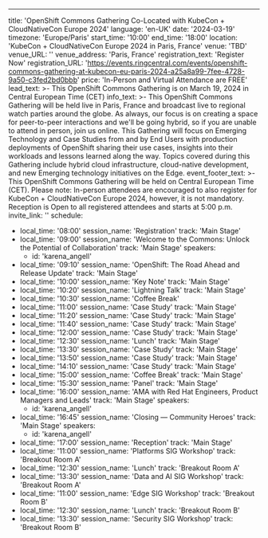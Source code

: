 ---
title: 'OpenShift Commons Gathering Co-Located with KubeCon + CloudNativeCon Europe 2024'
language: 'en-UK'
date: '2024-03-19'
timezone: 'Europe/Paris'
start_time: '10:00'
end_time: '18:00'
location: 'KubeCon + CloudNativeCon Europe 2024 in Paris, France'
venue: 'TBD'
venue_URL: ''
venue_address: 'Paris, France'
registration_text: 'Register Now'
registration_URL: 'https://events.ringcentral.com/events/openshift-commons-gathering-at-kubecon-eu-paris-2024-a25a8a99-7fee-4728-9a50-c3fed2bd0bbb'
price: 'In-Person and Virtual Attendance are FREE'
lead_text: >-
  This OpenShift Commons Gathering is on March 19, 2024 in Central European Time (CET)
info_text: >-
  This OpenShift Commons Gathering will be held live in Paris, France and broadcast live to regional watch parties around the globe. As always, our focus is on creating a space for peer-to-peer interactions and we'll be going hybrid, so if you are unable to attend in person, join us online. This Gathering will focus on Emerging Technology and Case Studies from and by End Users with production deployments of OpenShift sharing their use cases, insights into their workloads and  lessons learned along the way. Topics covered during this Gathering include hybrid cloud infrastructure, cloud-native development, and new Emerging technology initiatives on the Edge.
event_footer_text: >-
  This OpenShift Commons Gathering will be held on Central European Time (CET). Please note: In-person attendees are encouraged to also register for KubeCon + CloudNativeCon Europe 2024, however, it is not mandatory. Reception is Open to all registered attendees and starts at 5:00 p.m.
invite_link: ''
schedule:
  - local_time: '08:00'
    session_name: 'Registration'
    track: 'Main Stage'
  - local_time: '09:00'
    session_name: 'Welcome to the Commons: Unlock the Potential of Collaboration'
    track: 'Main Stage'
    speakers:
      - id: 'karena_angell'
  - local_time: '09:10'
    session_name: 'OpenShift: The Road Ahead and Release Update'
    track: 'Main Stage'
  - local_time: '10:00'
    session_name: 'Key Note'
    track: 'Main Stage'
  - local_time: '10:20'
    session_name: 'Lightning Talk'
    track: 'Main Stage'
  - local_time: '10:30'
    session_name: 'Coffee Break'
  - local_time: '11:00'
    session_name: 'Case Study'
    track: 'Main Stage'
  - local_time: '11:20'
    session_name: 'Case Study'
    track: 'Main Stage'
  - local_time: '11:40'
    session_name: 'Case Study'
    track: 'Main Stage'
  - local_time: '12:00'
    session_name: 'Case Study'
    track: 'Main Stage'
  - local_time: '12:30'
    session_name: 'Lunch'
    track: 'Main Stage'
  - local_time: '13:30'
    session_name: 'Case Study'
    track: 'Main Stage'
  - local_time: '13:50'
    session_name: 'Case Study'
    track: 'Main Stage'
  - local_time: '14:10'
    session_name: 'Case Study'
    track: 'Main Stage'
  - local_time: '15:00'
    session_name: 'Coffee Break'
    track: 'Main Stage'
  - local_time: '15:30'
    session_name: 'Panel'
    track: 'Main Stage'
  - local_time: '16:00'
    session_name: 'AMA with Red Hat Engineers, Product Managers and Leads'
    track: 'Main Stage'
    speakers:
      - id: 'karena_angell'
  - local_time: '16:45'
    session_name: 'Closing — Community Heroes'
    track: 'Main Stage'
    speakers:
      - id: 'karena_angell'
  - local_time: '17:00'
    session_name: 'Reception'
    track: 'Main Stage'
  - local_time: '11:00'
    session_name: 'Platforms SIG Workshop'
    track: 'Breakout Room A'
  - local_time: '12:30'
    session_name: 'Lunch'
    track: 'Breakout Room A'
  - local_time: '13:30'
    session_name: 'Data and AI SIG Workshop'
    track: 'Breakout Room A'
  - local_time: '11:00'
    session_name: 'Edge SIG Workshop'
    track: 'Breakout Room B'
  - local_time: '12:30'
    session_name: 'Lunch'
    track: 'Breakout Room B'
  - local_time: '13:30'
    session_name: 'Security SIG Workshop'
    track: 'Breakout Room B' 
